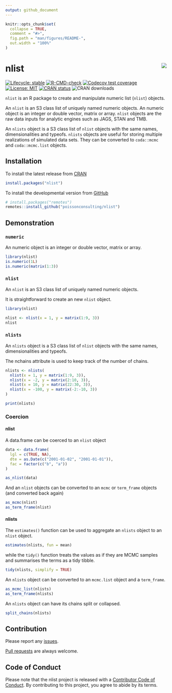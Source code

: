 ```yaml
---
output: github_document
---
```


<!-- README.md is generated from README.Rmd. Please edit that file -->

```r
knitr::opts_chunk$set(
  collapse = TRUE,
  comment = "#>",
  fig.path = "man/figures/README-",
  out.width = "100%"
)
```
# nlist <img src="man/figures/logo.png" align="right" />

<!-- badges: start -->
[![Lifecycle: stable](https://img.shields.io/badge/lifecycle-stable-brightgreen.svg)](https://lifecycle.r-lib.org/articles/stages.html#stable)
[![R-CMD-check](https://github.com/poissonconsulting/nlist/actions/workflows/R-CMD-check.yaml/badge.svg)](https://github.com/poissonconsulting/nlist/actions/workflows/R-CMD-check.yaml)
[![Codecov test coverage](https://codecov.io/gh/poissonconsulting/nlist/graph/badge.svg)](https://app.codecov.io/gh/poissonconsulting/nlist)
[![License: MIT](https://img.shields.io/badge/License-MIT-green.svg)](https://opensource.org/licenses/MIT)
[![CRAN status](https://www.r-pkg.org/badges/version/nlist)](https://cran.r-project.org/package=nlist)
![CRAN downloads](http://cranlogs.r-pkg.org/badges/nlist)
<!-- badges: end -->

`nlist` is an R package to create and manipulate numeric list (`nlist`) objects.

An `nlist` is an S3 class list of uniquely named numeric objects.
An numeric object is an integer or double vector, matrix or array.
`nlist` objects are the raw data inputs for analytic engines such as JAGS, STAN and TMB.

An `nlists` object is a S3 class list of `nlist` objects with the same names, dimensionalities and typeofs.
`nlists` objects are useful for storing multiple realizations of simulated data sets.
They can be converted to `coda::mcmc` and  `coda::mcmc.list` objects.

## Installation

To install the latest release from [CRAN](https://cran.r-project.org)
```r
install.packages("nlist")
```

To install the developmental version from [GitHub](https://github.com/poissonconsulting/nlist)
```r
# install.packages("remotes")
remotes::install_github("poissonconsulting/nlist")
```

## Demonstration

### `numeric`

An numeric object is an integer or double vector, matrix or array.

```r
library(nlist)
is.numeric(1L)
is.numeric(matrix(1:3))
```

### `nlist`

An `nlist` is an S3 class list of uniquely named numeric objects.

It is straightforward to create an new `nlist` object.
```r
library(nlist)

nlist <- nlist(x = 1, y = matrix(1:9, 3))
nlist
```

### `nlists`

An `nlists` object is a S3 class list of `nlist` objects with the same names, dimensionalities and typeofs.

The nchains attribute is used to keep track of the number of chains.

```r
nlists <- nlists(
  nlist(x = 1, y = matrix(1:9, 3)),
  nlist(x = -2, y = matrix(2:10, 3)),
  nlist(x = 10, y = matrix(22:30, 3)),
  nlist(x = -100, y = matrix(-2:-10, 3))
)

print(nlists)
```

### Coercion

#### nlist

A data.frame can be coerced to an `nlist` object
```r
data <- data.frame(
  lgl = c(TRUE, NA),
  dte = as.Date(c("2001-01-02", "2001-01-01")),
  fac = factor(c("b", "a"))
)

as_nlist(data)
```

And an `nlist` objects can be converted to an `mcmc` or `term_frame` objects (and converted back again)
```r
as_mcmc(nlist)
as_term_frame(nlist)
```

#### nlists

The `estimates()` function can be used to aggregate an `nlists` object to an `nlist` object.
```r
estimates(nlists, fun = mean)
```

while the `tidy()` function treats the values as if they are MCMC samples
and summarises the terms as a tidy tibble.
```r
tidy(nlists, simplify = TRUE)
```


An `nlists` object can be converted to an `mcmc.list` object and a `term_frame`.
```r
as_mcmc_list(nlists)
as_term_frame(nlists)
```

An `nlists` object can have its chains split or collapsed.
```r
split_chains(nlists)
```

## Contribution

Please report any [issues](https://github.com/poissonconsulting/nlist/issues).

[Pull requests](https://github.com/poissonconsulting/nlist/pulls) are always welcome.

## Code of Conduct

Please note that the nlist project is released with a [Contributor Code of Conduct](https://contributor-covenant.org/version/2/0/CODE_OF_CONDUCT.html). 
By contributing to this project, you agree to abide by its terms.
